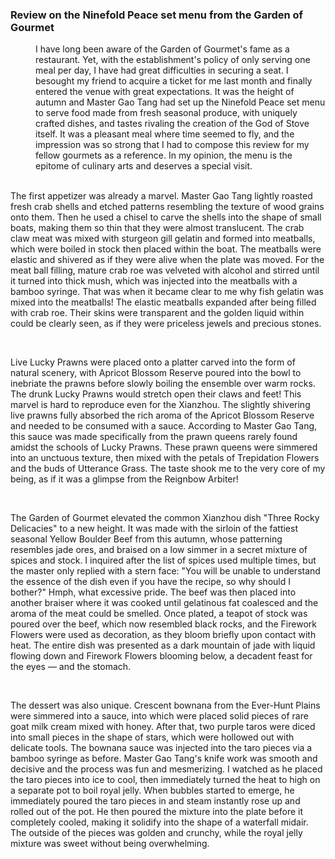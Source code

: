 ===Review on the Ninefold Peace set menu from the Garden of Gourmet===
:I have long been aware of the Garden of Gourmet's fame as a restaurant. Yet, with the establishment's policy of only serving one meal per day, I have had great difficulties in securing a seat. I besought my friend to acquire a ticket for me last month and finally entered the venue with great expectations. It was the height of autumn and Master Gao Tang had set up the Ninefold Peace set menu to serve food made from fresh seasonal produce, with uniquely crafted dishes, and tastes rivaling the creation of the God of Stove itself. It was a pleasant meal where time seemed to fly, and the impression was so strong that I had to compose this review for my fellow gourmets as a reference. In my opinion, the menu is the epitome of culinary arts and deserves a special visit.
:<br />{{Размер|32|Appetizer &mdash; Glazed Boat}}
:
The first appetizer was already a marvel. Master Gao Tang lightly roasted fresh crab shells and etched patterns resembling the texture of wood grains onto them. Then he used a chisel to carve the shells into the shape of small boats, making them so thin that they were almost translucent. The crab claw meat was mixed with sturgeon gill gelatin and formed into meatballs, which were boiled in stock then placed within the boat. The meatballs were elastic and shivered as if they were alive when the plate was moved. For the meat ball filling, mature crab roe was velveted with alcohol and stirred until it turned into thick mush, which was injected into the meatballs with a bamboo syringe. That was when it became clear to me why fish gelatin was mixed into the meatballs! The elastic meatballs expanded after being filled with crab roe. Their skins were transparent and the golden liquid within could be clearly seen, as if they were priceless jewels and precious stones.
:<br />{{Размер|32|First Course &mdash; Drunk Crimson Creek}}
:
Live Lucky Prawns were placed onto a platter carved into the form of natural scenery, with Apricot Blossom Reserve poured into the bowl to inebriate the prawns before slowly boiling the ensemble over warm rocks. The drunk Lucky Prawns would stretch open their claws and feet! This marvel is hard to reproduce even for the Xianzhou. The slightly shivering live prawns fully absorbed the rich aroma of the Apricot Blossom Reserve and needed to be consumed with a sauce. According to Master Gao Tang, this sauce was made specifically from the prawn queens rarely found amidst the schools of Lucky Prawns. These prawn queens were simmered into an unctuous texture, then mixed with the petals of Trepidation Flowers and the buds of Utterance Grass. The taste shook me to the very core of my being, as if it was a glimpse from the Reignbow Arbiter!
:<br />{{Размер|32|Main Course &mdash; Brook Tumbling Over Rocks}}
:
The Garden of Gourmet elevated the common Xianzhou dish "Three Rocky Delicacies" to a new height. It was made with the sirloin of the fattiest seasonal Yellow Boulder Beef from this autumn, whose patterning resembles jade ores, and braised on a low simmer in a secret mixture of spices and stock. I inquired after the list of spices used multiple times, but the master only replied with a stern face: "You will be unable to understand the essence of the dish even if you have the recipe, so why should I bother?" Hmph, what excessive pride. The beef was then placed into another braiser where it was cooked until gelatinous fat coalesced and the aroma of the meat could be smelled. Once plated, a teapot of stock was poured over the beef, which now resembled black rocks, and the Firework Flowers were used as decoration, as they bloom briefly upon contact with heat. The entire dish was presented as a dark mountain of jade with liquid flowing down and Firework Flowers blooming below, a decadent feast for the eyes &mdash; and the stomach.
:<br />{{Размер|32|Dessert &mdash; Fallen From the Skies}}
:
The dessert was also unique. Crescent bownana from the Ever-Hunt Plains were simmered into a sauce, into which were placed solid pieces of rare goat milk cream mixed with honey. After that, two purple taros were diced into small pieces in the shape of stars, which were hollowed out with delicate tools. The bownana sauce was injected into the taro pieces via a bamboo syringe as before. Master Gao Tang's knife work was smooth and decisive and the process was fun and mesmerizing. I watched as he placed the taro pieces into ice to cool, then immediately turned the heat to high on a separate pot to boil royal jelly. When bubbles started to emerge, he immediately poured the taro pieces in and steam instantly rose up and rolled out of the pot. He then poured the mixture into the plate before it completely cooled, making it solidify into the shape of a waterfall midair. The outside of the pieces was golden and crunchy, while the royal jelly mixture was sweet without being overwhelming.
